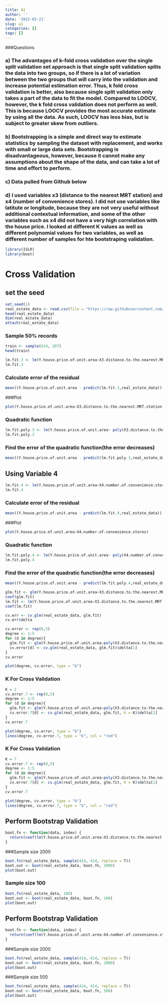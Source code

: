 ```yaml
---
title: A1
author: ''
date: '2022-03-21'
slug: a1
categories: []
tags: []
---
```

###Questions

### a) The advantages of k-fold cross validation over the single split validation set approach is that single split validation splits the data into two groups, so if there is a lot of variation between the two groups that will carry into the validation and increase potential estimation error. Thus, k fold cross validation is better, also because single split validation only takes a part of the data to fit the model. Compared to LOOCV, however, the k fold cross validation does not perform as well. This is because LOOCV provides the most accurate estimate by using all the data. As such, LOOCV has less bias, but is subject to greater skew from outliers. 

### b) Bootstrapping is a simple and direct way to estimate statistics by sampling the dataset with replacement, and works with small or large data sets. Bootstrapping is disadvantageous, however, because it cannot make any assumptions about the shape of the data, and can take a lot of time and effort to perform. 

### c) Data pulled from Github below

### d) I used variables x3 (distance to the nearest MRT station) and x4 (number of convenience stores). I did not use variables like latitute or longitude, because they are not very useful without additional contextual information, and some of the other variables such as x4 did not have a very high correlation with the house price. I looked at different K values as well as different polynomial values for two variables, as well as different number of samples for hte bootstraping validation. 

```r
library(ISLR)
library(boot)
```
# Cross Validation
## set the seed
```r
set.seed(1)
real_estate_data <- read.csv(file = "https://raw.githubusercontent.com/rkavalakatt/website_delete/main/content/post/2022-03-18-a1-modeling-for-prediction/Real%20estate%20valuation%20data%20set.csv")
head(real_estate_data)
dim(real_estate_data)
attach(real_estate_data)
```
### Sample 50% records
```r
train <- sample(414, 207)
head(train)
```
```r
lm.fit.3 <- lm(Y.house.price.of.unit.area~X3.distance.to.the.nearest.MRT.station, data = real_estate_data, subset = train)
lm.fit.3
```
### Calculate error of the residual
```r
mean((Y.house.price.of.unit.area - predict(lm.fit.3,real_estate_data))[-train]^2)
```
###Plot
```r
plot(Y.house.price.of.unit.area~X3.distance.to.the.nearest.MRT.station) 
```
### Quadratic function
```r
lm.fit.poly.3 <- lm(Y.house.price.of.unit.area~ poly(X3.distance.to.the.nearest.MRT.station,2), data = real_estate_data, subset = train)
lm.fit.poly.3
```
### Find the error of the quadratic function(the error decreases)
```r
mean((Y.house.price.of.unit.area - predict(lm.fit.poly.3,real_estate_data))[-train]^2)

```
## Using Variable 4
```r
lm.fit.4 <- lm(Y.house.price.of.unit.area~X4.number.of.convenience.stores, data = real_estate_data, subset = train)
lm.fit.4
```
### Calculate error of the residual
```r
mean((Y.house.price.of.unit.area - predict(lm.fit.4,real_estate_data))[-train]^2)
```
###Plot
```r
plot(Y.house.price.of.unit.area~X4.number.of.convenience.stores) 
```
### Quadratic function
```r
lm.fit.poly.4 <- lm(Y.house.price.of.unit.area~ poly(X4.number.of.convenience.stores,2), data = real_estate_data, subset = train)
lm.fit.poly.4
```
### Find the error of the quadratic function(the error decreases)
```r
mean((Y.house.price.of.unit.area - predict(lm.fit.poly.4,real_estate_data))[-train]^2)

```
```r
glm.fit <- glm(Y.house.price.of.unit.area~X3.distance.to.the.nearest.MRT.station, data = real_estate_data)
coef(glm.fit)
lm.fit <- lm(Y.house.price.of.unit.area~X3.distance.to.the.nearest.MRT.station, data = real_estate_data)
coef(lm.fit)
```
```r
cv.err <- cv.glm(real_estate_data, glm.fit)
cv.err$delta
```
```r
cv.error <- rep(0,5)
degree <- 1:5
for (d in degree){
  glm.fit <- glm(Y.house.price.of.unit.area~poly(X3.distance.to.the.nearest.MRT.station,d), data = real_estate_data)
  cv.error[d] <- cv.glm(real_estate_data, glm.fit)$delta[1]
}
cv.error
```
```r
plot(degree, cv.error, type = "b")
```

### K For Cross Validation
```r
K = 2
cv.error.7 <- rep(0,5)
degree <- 1:5
for (d in degree){
  glm.fit <- glm(Y.house.price.of.unit.area~poly(X3.distance.to.the.nearest.MRT.station,d), data = real_estate_data)
  cv.error.7[d] <- cv.glm(real_estate_data, glm.fit, K = K)$delta[1]
}
cv.error.7
```
```r
plot(degree, cv.error, type = "b")
lines(degree, cv.error.7, type = "b", col = "red")
```
### K For Cross Validation
```r
K = 7
cv.error.7 <- rep(0,5)
degree <- 1:5
for (d in degree){
  glm.fit <- glm(Y.house.price.of.unit.area~poly(X3.distance.to.the.nearest.MRT.station,d), data = real_estate_data)
  cv.error.7[d] <- cv.glm(real_estate_data, glm.fit, K = K)$delta[1]
}
cv.error.7
```
```r
plot(degree, cv.error, type = "b")
lines(degree, cv.error.7, type = "b", col = "red")
```
## Perform Bootstrap Validation
```r
boot.fn <- function(data, index) {
  return(coef(lm(Y.house.price.of.unit.area~X3.distance.to.the.nearest.MRT.station, data = data, subset = index)))
}
```
###Sample size 2000
```r
boot.fn(real_estate_data, sample(414, 414, replace = T))
boot.out <- boot(real_estate_data, boot.fn, 2000)
plot(boot.out)
```

### Sample size 100
```r
boot.fn(real_estate_data, 100)
boot.out <- boot(real_estate_data, boot.fn, 100)
plot(boot.out)
```
## Perform Bootstrap Validation
```r
boot.fn <- function(data, index) {
  return(coef(lm(Y.house.price.of.unit.area~X4.number.of.convenience.stores, data = data, subset = index)))
}
```
###Sample size 2000
```r
boot.fn(real_estate_data, sample(414, 414, replace = T))
boot.out <- boot(real_estate_data, boot.fn, 2000)
plot(boot.out)
```
###Sample size 500
```r
boot.fn(real_estate_data, sample(414, 414, replace = T))
boot.out <- boot(real_estate_data, boot.fn, 500)
plot(boot.out)
```








